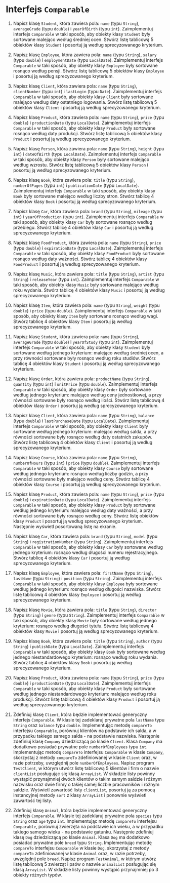# Interfejs `Comparable`

1. Napisz klasę `Student`, która zawiera pola: `name` (typu `String`), `averageGrade` (typu `double`) i `yearOfBirth` (typu `int`). Zaimplementuj interfejs `Comparable` w taki sposób, aby obiekty klasy `Student` były sortowane malejąco według średniej ocen. Stwórz listę tablicową 5 obiektów klasy `Student` i posortuj ją według sprecyzowanego kryterium.

2. Napisz klasę `Employee`, która zawiera pola: `name` (typu `String`), `salary` (typu `double`) i `employmentDate` (typu `LocalDate`). Zaimplementuj interfejs `Comparable` w taki sposób, aby obiekty klasy `Employee` były sortowane rosnąco według pensji. Stwórz listę tablicową 5 obiektów klasy `Employee` i posortuj ją według sprecyzowanego kryterium.

3. Napisz klasę `Client`, która zawiera pola: `name` (typu `String`), `clientNumber` (typu `int`) i `lastLogin` (typu `Date`). Zaimplementuj interfejs `Comparable` w taki sposób, aby obiekty klasy `Client` były sortowane malejąco według daty ostatniego logowania. Stwórz listę tablicową 5 obiektów klasy `Client` i posortuj ją według sprecyzowanego kryterium.

4. Napisz klasę `Product`, która zawiera pola: `name` (typu `String`), `price` (typu `double`) i `productionDate` (typu `LocalDate`). Zaimplementuj interfejs `Comparable` w taki sposób, aby obiekty klasy `Product` były sortowane rosnąco według daty produkcji. Stwórz listę tablicową 5 obiektów klasy `Product` i posortuj ją według sprecyzowanego kryterium.

5. Napisz klasę `Person`, która zawiera pola: `name` (typu `String`), `height` (typu `int`) i `dateOfBirth` (typu `LocalDate`). Zaimplementuj interfejs `Comparable` w taki sposób, aby obiekty klasy `Person` były sortowane malejąco według wzrostu. Stwórz listę tablicową 5 obiektów klasy `Person` i posortuj ją według sprecyzowanego kryterium.

6. Napisz klasę `Book`, która zawiera pola: `title` (typu `String`), `numberOfPages` (typu `int`) i `publicationDate` (typu `LocalDate`). Zaimplementuj interfejs `Comparable` w taki sposób, aby obiekty klasy `Book` były sortowane malejąco według liczby stron. Stwórz tablicę 4 obiektów klasy `Book` i posortuj ją według sprecyzowanego kryterium.

7. Napisz klasę `Car`, która zawiera pola: `brand` (typu `String`), `mileage` (typu `int`) i `yearOfProduction` (typu `int`). Zaimplementuj interfejs `Comparable` w taki sposób, aby obiekty klasy `Car` były sortowane rosnąco według przebiegu. Stwórz tablicę 4 obiektów klasy `Car` i posortuj ją według sprecyzowanego kryterium.

8. Napisz klasę `FoodProduct`, która zawiera pola: `name` (typu `String`), `price` (typu `double`) i `expirationDate` (typu `LocalDate`). Zaimplementuj interfejs `Comparable` w taki sposób, aby obiekty klasy `FoodProduct` były sortowane rosnąco według daty ważności. Stwórz tablicę 4 obiektów klasy `FoodProduct` i posortuj ją według sprecyzowanego kryterium.

9. Napisz klasę `Music`, która zawiera pola: `title` (typu `String`), `artist` (typu `String`) i `releaseYear` (typu `int`). Zaimplementuj interfejs `Comparable` w taki sposób, aby obiekty klasy `Music` były sortowane malejąco według roku wydania. Stwórz tablicę 4 obiektów klasy `Music` i posortuj ją według sprecyzowanego kryterium.

10. Napisz klasę `Item`, która zawiera pola: `name` (typu `String`), `weight` (typu `double`) i `price` (typu `double`). Zaimplementuj interfejs `Comparable` w taki sposób, aby obiekty klasy `Item` były sortowane rosnąco według wagi. Stwórz tablicę 4 obiektów klasy `Item` i posortuj ją według sprecyzowanego kryterium.

11. Napisz klasę `Student`, która zawiera pola: `name` (typu `String`), `averageGrade` (typu `double`) i `yearOfStudy` (typu `int`). Zaimplementuj interfejs `Comparable` w taki sposób, aby obiekty klasy `Student` były sortowane według jednego kryterium: malejąco według średniej ocen, a przy równości sortowane były rosnąco według roku studiów. Stwórz tablicę 4 obiektów klasy `Student` i posortuj ją według sprecyzowanego kryterium.

12. Napisz klasę `Order`, która zawiera pola: `productName` (typu `String`), `quantity` (typu `int`) i `unitPrice` (typu `double`). Zaimplementuj interfejs `Comparable` w taki sposób, aby obiekty klasy `Order` były sortowane według jednego kryterium: malejąco według ceny jednostkowej, a przy równości sortowane były rosnąco według ilości. Stwórz listę tablicową 4 obiektów klasy `Order` i posortuj ją według sprecyzowanego kryterium.

13. Napisz klasę `Client`, która zawiera pola: `name` (typu `String`), `balance` (typu `double`) i `lastPurchaseDate` (typu `LocalDate`). Zaimplementuj interfejs `Comparable` w taki sposób, aby obiekty klasy `Client` były sortowane według jednego kryterium: malejąco według salda, a przy równości sortowane były rosnąco według daty ostatnich zakupów. Stwórz listę tablicową 4 obiektów klasy `Client` i posortuj ją według sprecyzowanego kryterium.

14. Napisz klasę `Course`, która zawiera pola: `name` (typu `String`), `numberOfHours` (typu `int`) i `price` (typu `double`). Zaimplementuj interfejs `Comparable` w taki sposób, aby obiekty klasy `Course` były sortowane według jednego kryterium: rosnąco według liczby godzin, a przy równości sortowane były malejąco według ceny. Stwórz tablicę 4 obiektów klasy `Course` i posortuj ją według sprecyzowanego kryterium.

15. Napisz klasę `Product`, która zawiera pola: `name` (typu `String`), `price` (typu `double`) i `expirationDate` (typu `LocalDate`). Zaimplementuj interfejs `Comparable` w taki sposób, aby obiekty klasy `Product` były sortowane według jednego kryterium: malejąco według daty ważności, a przy równości sortowane były rosnąco według ceny. Stwórz listę obiektów klasy `Product` i posortuj ją według sprecyzowanego kryterium. Następnie wyświetl posortowaną listę na ekranie.

16. Napisz klasę `Car`, która zawiera pola: `brand` (typu `String`), `model` (typu `String`) i `registrationNumber` (typu `String`). Zaimplementuj interfejs `Comparable` w taki sposób, aby obiekty klasy `Car` były sortowane według jednego kryterium: rosnąco według długości numeru rejestracyjnego. Stwórz tablicę 4 obiektów klasy `Car` i posortuj ją według sprecyzowanego kryterium.

17. Napisz klasę `Employee`, która zawiera pola: `firstName` (typu `String`), `lastName` (typu `String`) i `position` (typu `String`). Zaimplementuj interfejs `Comparable` w taki sposób, aby obiekty klasy `Employee` były sortowane według jednego kryterium: rosnąco według długości nazwiska. Stwórz listę tablicową 4 obiektów klasy `Employee` i posortuj ją według sprecyzowanego kryterium.

18. Napisz klasę `Movie`, która zawiera pola: `title` (typu `String`), `director` (typu `String`) i `genre` (typu `String`). Zaimplementuj interfejs `Comparable` w taki sposób, aby obiekty klasy `Movie` były sortowane według jednego kryterium: rosnąco według długości tytułu. Stwórz listę tablicową 4 obiektów klasy `Movie` i posortuj ją według sprecyzowanego kryterium.

19. Napisz klasę `Book`, która zawiera pola: `title` (typu `String`), `author` (typu `String`) i `publishDate` (typu `LocalDate`). Zaimplementuj interfejs `Comparable` w taki sposób, aby obiekty klasy `Book` były sortowane według jednego niestandardowego kryterium: rosnąco według roku wydania. Stwórz tablicę 4 obiektów klasy `Book` i posortuj ją według sprecyzowanego kryterium.

20. Napisz klasę `Product`, która zawiera pola: `name` (typu `String`), `price` (typu `double`) i `productionDate` (typu `LocalDate`). Zaimplementuj interfejs `Comparable` w taki sposób, aby obiekty klasy `Product` były sortowane według jednego niestandardowego kryterium: malejąco według roku produkcji. Stwórz listę tablicową 4 obiektów klasy `Product` i posortuj ją według sprecyzowanego kryterium.

21. Zdefiniuj klasę `Client`, która będzie implementować generyczny interfejs `Comparable`. W klasie tej zadeklaruj prywatne pola `lastName` typu `String` oraz `balance` typu `double`. Implementując metodę `compareTo` interfejsu `Comparable`, porównuj klientów na podstawie ich salda, a w przypadku takiego samego salda - na podstawie nazwiska. Następnie zdefiniuj klasę `Company` dziedziczącą po klasie `Client`. Klasa `Company` ma dodatkowo posiadać prywatne pole `numberOfEmployees` typu `int`. Implementując metodę `compareTo` interfejsu `Comparable` w klasie `Company`, skorzystaj z metody `compareTo` zdefiniowanej w klasie `Client` oraz, w razie potrzeby, uwzględnij pole `numberOfEmployees`. Napisz program `TestClient`, w którym utwórz listę tablicową 5 klientów i firm o nazwie `clientList` posługując się klasą `ArrayList`. W składzie listy powinny wystąpić przynajmniej dwóch klientów o takim samym saldzie i różnym nazwisku oraz dwie firmy o takiej samej liczbie pracowników i różnym saldzie. Wyświetl zawartość listy `clientList`, posortuj ją za pomocą instancyjnej metody `sort` z klasy `ArrayList` i ponownie wyświetl zawartość tej listy.

22. Zdefiniuj klasę `Animal`, która będzie implementować generyczny interfejs `Comparable`. W klasie tej zadeklaruj prywatne pola `species` typu `String` oraz `age` typu `int`. Implementując metodę `compareTo` interfejsu `Comparable`, porównuj zwierzęta na podstawie ich wieku, a w przypadku takiego samego wieku - na podstawie gatunku. Następnie zdefiniuj klasę `Dog` dziedziczącą po klasie `Animal`. Klasa `Dog` ma dodatkowo posiadać prywatne pole `breed` typu `String`. Implementując metodę `compareTo` interfejsu `Comparable` w klasie `Dog`, skorzystaj z metody `compareTo` zdefiniowanej w klasie `Animal` oraz, w razie potrzeby, uwzględnij pole `breed`. Napisz program `TestAnimal`, w którym utwórz listę tablicową 5 zwierząt i psów o nazwie `animalList` posługując się klasą `ArrayList`. W składzie listy powinny wystąpić przynajmniej po 3 obiekty różnych typów.
